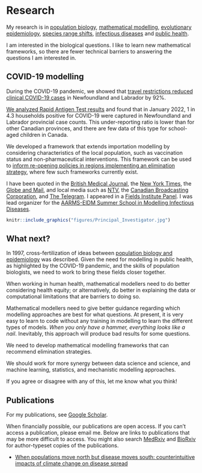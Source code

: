 # Research {-}

My research is in [population biology](https://royalsocietypublishing.org/doi/pdf/10.1098/rspb.2019.0428), [mathematical modelling](https://pubmed.ncbi.nlm.nih.gov/16916526/), [evolutionary epidemiology](https://mast.queensu.ca/~tday/pdf/evo12171.pdf), [species range shifts](https://link.springer.com/article/10.1007/s12080-022-00551-z), [infectious diseases](https://royalsocietypublishing.org/doi/full/10.1098/rstb.2016.0086) and [public health](https://pubmed.ncbi.nlm.nih.gov/34150314/).

I am interested in the biological questions. I like to learn new mathematical frameworks, so there are fewer technical barriers to answering the questions I am interested in.

## COVID-19 modelling {-}

During the COVID-19 pandemic, we showed that [travel restrictions reduced clinical COVID-19 cases](https://royalsocietypublishing.org/doi/full/10.1098/rsos.202266) in Newfoundland and Labrador by 92\%.

[We analyzed Rapid Antigen Test results](https://www.canada.ca/en/public-health/services/reports-publications/canada-communicable-disease-report-ccdr/monthly-issue/2023-49/issue-4-april-2023/ba1-ba2-asymptomatic-rates-school-children.html) and found that in January 2022, 1 in 4.3 households positive for COVID-19 were captured in Newfoundland and Labrador provincial case counts. This under-reporting ratio is lower than for other Canadian provinces, and there are few data of this type for school-aged children in Canada.

We developed a framework that extends importation modelling by considering characteristics of the local population, such as vaccination status and non-pharmaceutical interventions. This framework can be used to [inform re-opening policies in regions implementing an elimination strategy](https://pubmed.ncbi.nlm.nih.gov/36584747/), where few such frameworks currently exist.

I have been quoted in the [British Medical Journal](https://www.bmj.com/content/377/bmj.o994), the [New York Times](https://www.nytimes.com/2022/04/26/world/canada/canadas-atlantic-provinces-covid-masks.html), the [Globe and Mail](https://www.theglobeandmail.com/canada/article-omicron-making-life-difficult-for-mathematicians-trying-to-track-covid/), and local media such as [NTV](https://vocm.com/2022/02/03/mun-survey-rapid-antigen-tests/), the [Canadian Broadcasting Corporation](https://www.cbc.ca/news/canada/newfoundland-labrador/covid-19-here-to-stay-1.6384033), and [The Telegram](https://www.saltwire.com/atlantic-canada/news/nl-covid-19-statistics-are-going-in-the-right-direction-but-is-there-a-real-goal-100730877/). I appeared in a [Fields Institute Panel](http://www.fields.utoronto.ca/activities/21-22/what-numbers-say-endemicity). I was lead organizer for the [AARMS-EIDM Summer School in Modelling Infectious Diseases](https://ahurford.github.io/aarms-summer-school/). 


```r
knitr::include_graphics("figures/Principal_Investigator.jpg")
```


## What next? {-}
In 1997, cross-fertilization of ideas between [population biology and epidemiology](https://pubmed.ncbi.nlm.nih.gov/21238122/) was described. Given the need for modelling in public health, as highlighted by the COVID-19 pandemic, and the skills of population biologists, we need to work to bring these fields closer together.

When working in human health, mathematical modellers need to do better considering health equity; or alternatively, do better in explaining the data or computational limitations that are barriers to doing so.

Mathematical modellers need to give better guidance regarding which modelling approaches are best for what questions. At present, it is very easy to learn to code without any training in modelling to learn the different types of models. _When you only have a hammer, everything looks like a nail_. Inevitably, this approach will produce bad results for some questions.

We need to develop mathematical modelling frameworks that can recommend elimination strategies.

We should work for more synergy between data science and science, and machine learning, statistics, and mechanistic modelling approaches.

If you agree or disagree with any of this, let me know what you think! 


## Publications {-}

For my publications, see [Google Scholar](https://scholar.google.ca/citations?hl=en&user=bxt9bh8AAAAJ&view_op=list_works&sortby=pubdate).

When financially possible, our publications are open access. If you can't access a publication, please email me. Below are links to publications that may be more difficult to access. You might also search [MedRxiv](https://www.medrxiv.org/) and [BioRxiv](https://www.biorxiv.org/) for author-typeset copies of the publications.

* [When populations move north but disease moves south: counterintuitive impacts of climate change on disease spread](https://link.springer.com/epdf/10.1007/s12080-022-00551-z?sharing_token=7xNrotHAknrEDzYgQEQPYve4RwlQNchNByi7wbcMAY6GMPsy2wnUpViRSxA82ToFnGewZWnln8z6WcH52FW1BvUD8yoATWUosFpds9E076a1NOTiz0G9s9D_aMHJStojrTBxvfz7s7r-XhThtZ_43WLG6dZct8svMgDt4HuOrhM%3D)
